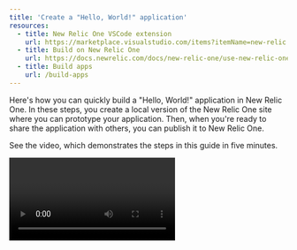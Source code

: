 ```yaml
---
title: 'Create a "Hello, World!" application'
resources:
  - title: New Relic One VSCode extension
    url: https://marketplace.visualstudio.com/items?itemName=new-relic.nr1
  - title: Build on New Relic One
    url: https://docs.newrelic.com/docs/new-relic-one/use-new-relic-one/build-new-relic-one/new-relic-one-build-your-own-custom-new-relic-one-application
  - title: Build apps
    url: /build-apps
---
```


Here's how you can quickly build a "Hello, World!" application in New Relic One. In these steps, you create a local version of the New Relic One site where you can prototype your application. Then, when you're ready to share the application with others, you can publish it to New Relic One.

See the video, which demonstrates the steps in this guide in five minutes.

<Video id="7omo0qHxku8" type="youtube" />

## Before you begin

To get started, make sure you have accounts in GitHub and [New Relic](https://newrelic.com/signup/).

To develop projects, you need the New Relic One CLI (command line interface).

If you haven't already installed it, do the following:

- Install [Node.js](https://nodejs.org/en/download/).
- Complete all the steps in the [CLI quick start](https://one.newrelic.com/launcher/developer-center.launcher?pane=eyJuZXJkbGV0SWQiOiJkZXZlbG9wZXItY2VudGVyLmRldmVsb3Blci1jZW50ZXIifQ==).

For additional details about setting up your environment, see [Set up your development environment](set-up-dev-env).

<Callout variant="tip">

Use the [New Relic One VSCode extension](https://marketplace.visualstudio.com/items?itemName=new-relic.nr1)
or the [New Relic VSCode extension pack](https://marketplace.visualstudio.com/items?itemName=new-relic.new-relic-extension-pack) to build your apps.

</Callout>

## Create a local version of the "Hello, World!" application

The CLI allows you to run a local version of New Relic One. You can develop your application locally before you publish it in New Relic One.

If you followed all the steps in the CLI quick start, you now have files under a new directory named after your nerdpack project. Here's how you edit those files to create a "Hello, World!" project:

Open a code editor and point it to the new directory named after your nerdpack project (for example, `my-awesome-nerdpack`).

Your code editor displays two artifacts:

- `launchers` containing the homepage tile
- `nerdlets` containing your application code

Expand `nerdlets` in your code editor, and open `index.js`.

Change the default `return` message to `"Hello, World!"`:

```js
import React from 'react';

// https://docs.newrelic.com/docs/new-relic-programmable-platform-introduction

export default class MyAwesomeNerdpackNerdletNerdlet extends React.Component {
  render() {
    return <h1>"Hello, World!"</h1>;
  }
}
```

As an optional step, you can add a custom launcher icon using any image file named `icon.png`. Replace the default `icon.png` file under `launcher` by dragging in your new image file:

<img alt="Launcher artifact with icon.png" src="./images/custom-tile.png" />


 <Callout variant="tip">

You will need an icon.png in 2 places for it to be representing properly in the New Relic One Catalog, To set a launcher icon place an icon.png file in the the launcher directory. To set the icon for the app details page place an icon in the root directory of the project.

</Callout>

To change the name of the launcher to something meaningful, in your code editor under `launchers`, open `nr1.json`.

Change the value for `displayName` to anything you want as the launcher label, and save the file:

```json
{
  "schemaType": "LAUNCHER",
  "id": "my-awesome-nerdpack-launcher",
  "description": "Describe me",
  "displayName": "INSERT_YOUR_TILE_LABEL_HERE",
  "rootNerdletId": "my-awesome-nerdpack-nerdlet"
}
```

To see your new changes locally, start the Node server with this command in your terminal:

```bash
npm start
```

Open a browser and go to [https://one.newrelic.com/?nerdpacks=local](https://one.newrelic.com/?nerdpacks=local) (this url is also shown in the terminal).

When the browser opens, click **Apps**, and then in the **Other apps** section, click the new launcher for your application. Here's an example where we inserted a leaf icon:

![The customized nerdlet launcher](./images/hello-world-launcher.png)

After you click the new launcher, your "Hello, World!" appears:

![Hello, World in the browser](./images/hello-world-output-local.png)

## Publish your application to New Relic

Your colleagues can't see your local application, so when you are ready to share it, publish it to the New Relic One catalog. The catalog is where you can find any pre-existing custom applications, as well as any applications you create in your own organization.

Execute the following in your terminal:

```bash
nr1 nerdpack:publish
```

Close your local New Relic One development tab, and open [New Relic One](https://one.newrelic.com).

Click the **Apps** launcher.

Under **New Relic One catalog**, click the launcher for your new application.

When your new application opens, notice that it doesn't display any helpful descriptive information. The next section shows you how to add descriptive metadata.

![An empty application description in the catalog](./images/catalog-description-empty.png)

<figcaption>

This is a custom caption that goes under the image

</figcaption>

## Add details to describe your project

Now that your new application is in the New Relic One catalog, you can add details that help users understand what your application does and how to use it.

Go to your project in the terminal and execute the following:

```bash
nr1 create
```

Select **catalog**, which creates a stub in your project under the `catalog` directory. Here's how the results might look in your code editor:

![Catalog stub](./images/new-catalog-stub.png)

In the `catalog` directory of your project, add screenshots or various types of metadata to describe your project. For details about what you can add, see [Add catalog metadata and screenshots](https://docs.newrelic.com/docs/new-relic-one/use-new-relic-one/build-new-relic-one/discover-manage-applications-new-relic-one-catalog#clamshell-2).

After you add the screenshots and descriptions you want, execute the following to save your metadata to the catalog:

```bash
nr1 catalog:submit
```

Return to the catalog and refresh the page to see your new screenshots and metadata describing your project.

## Subscribe accounts to your application

To make sure other users see your application in the catalog, you need to subscribe accounts to the application. Any user with the NerdPack manager or admin role can subscribe to an application from accounts that they have permission to manage.

If you're not already displaying your application's description page in the browser, click the launcher for the application in the catalog under **Your company applications**.

On your application's description page, click **Add this app**.

Select the accounts you want to subscribe to the application, and then click **Update accounts** to save your selections.

When you return to the Apps page, you'll see the launcher for your new application.

## Advance configurations

### Extend webpack configuration

You can use our `.extended-webpackrc.js` file to extend the webpack 4 configuration. This allows you to add your own aliases, scripts, and configurations when locally serving or deploying your app.

### Proxy browser setup

Generally, you don't need to know how your application code is loaded in New Relic One. But understanding how this works can help you if you encounter issues (for example, with a proxy or browser setup).

When developing, your code is served from your local laptop by using an nr-local.net subdomain. This domain points to 127.0.0.1, and will use a variety of ports to connect, including 9973.

In order to load third-party code into the platform, (both in development and production), New Relic One uses an `<IFRAME>`, as well as a separate domain (a subdomain of nr-ext.net) to perform the load, relying on same-domain policy to sandbox the code.

For this reason, your network administrator may need to enable access to:

- Any subdomain of nr-local.net, or, at the very least, to any domain of the shape of `<UserId>`.nr-local.net, where UserId is a 32-hexadecimal character identifier that is unique to the user logged into the platform (you can use `[0-9a-f]{32}` to discriminate it).

- Any subdomain of nr-ext.net, or, at the very least, to any domain in the shape of `<NerdpackUuid>`.g `<NerdpackGid>`.nr-ext.net, where NerdpackUuid is the UUID assigned to your package, and NerdpackGid is zero, or a positive integer (you can use `0|[1-9]\d+` to discriminate it).

## Sample code

The following is some sample code that you can use as configuration in your application.

```xml
<dependency>
  <groupId>com.newrelic.agent.java</groupId>
  <artifactId>newrelic-java</artifactId>
  <version><var>JAVA_AGENT_VERSION</var></version>
  <scope>provided</scope>
  <type>zip</type>
  <accountId><mark>YOUR_ACCOUNT_ID</mark></accountId>
</dependency>
```

Replace <mark>YOUR_ACCOUNT_ID</mark> with your account ID and <var>JAVA_AGENT_VERSION</var> with the agent version you want to install.

## Summary

Now that you've completed the steps in this example, you learned the basic steps to:

- Create a local application.
- Publish the application to the New Relic One catalog so you can share it with your colleagues.
- Add details to the project in the catalog so users understand how to use it.
- Subscribe accounts to your application so other users can use it.

